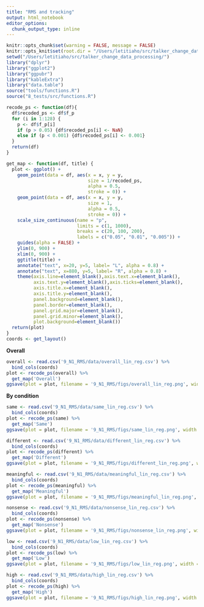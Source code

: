 ```yaml
---
title: "RMS and tracking"
output: html_notebook
editor_options: 
  chunk_output_type: inline
---
```


```r
knitr::opts_chunk$set(warning = FALSE, message = FALSE) 
knitr::opts_knit$set(root.dir = "/Users/letitiaho/src/talker_change_data_processing/")
setwd("/Users/letitiaho/src/talker_change_data_processing/")
library("dplyr")
library("ggplot2")
library("ggpubr")
library("kableExtra")
library("data.table")
source("tools/functions.R")
source("8_tests/src/functions.R")
```

```r
recode_ps <- function(df){
  df$recoded_ps <- df$f_p
  for (i in 1:128) {
    p <- df$f_p[i]
    if (p > 0.05) {df$recoded_ps[i] <- NaN}
    else if (p < 0.001) {df$recoded_ps[i] <- 0.001}
  }
  return(df)
}

get_map <- function(df, title) {
  plot <- ggplot() +
    geom_point(data = df, aes(x = x, y = y, 
                              size = 1/recoded_ps, 
                              alpha = 0.5,
                              stroke = 0)) +
    geom_point(data = df, aes(x = x, y = y, 
                              size = 1,
                              alpha = 0.5,
                              stroke = 0)) + 
    scale_size_continuous(name = "p", 
                          limits = c(1, 1000), 
                          breaks = c(20, 100, 200), 
                          labels = c("0.05", "0.01", "0.005")) +
    guides(alpha = FALSE) +
    ylim(0, 900) +
    xlim(0, 900) +
    ggtitle(title) +
    annotate("text", x=20, y=5, label= "L", alpha = 0.8) +
    annotate("text", x=880, y=5, label= "R", alpha = 0.8) +
    theme(axis.line=element_blank(),axis.text.x=element_blank(),
          axis.text.y=element_blank(),axis.ticks=element_blank(),
          axis.title.x=element_blank(),
          axis.title.y=element_blank(),
          panel.background=element_blank(),
          panel.border=element_blank(),
          panel.grid.major=element_blank(),
          panel.grid.minor=element_blank(),
          plot.background=element_blank())
  return(plot)
}
coords <- get_layout()
```

**Overall**

```r
overall <- read.csv('9_N1_RMS/data/overall_lin_reg.csv') %>%
  bind_cols(coords)
plot <- recode_ps(overall) %>%
  get_map('Overall')
ggsave(plot = plot, filename = '9_N1_RMS/figs/overall_lin_reg.png', width = 6, height = 5)
```

**By condition**

```r
same <- read.csv('9_N1_RMS/data/same_lin_reg.csv') %>%
  bind_cols(coords)
plot <- recode_ps(same) %>%
  get_map('Same')
ggsave(plot = plot, filename = '9_N1_RMS/figs/same_lin_reg.png', width = 6, height = 5)
```

```r
different <- read.csv('9_N1_RMS/data/different_lin_reg.csv') %>%
  bind_cols(coords)
plot <- recode_ps(different) %>%
  get_map('Different')
ggsave(plot = plot, filename = '9_N1_RMS/figs/different_lin_reg.png', width = 6, height = 5)
```

```r
meaningful <- read.csv('9_N1_RMS/data/meaningful_lin_reg.csv') %>%
  bind_cols(coords)
plot <- recode_ps(meaningful) %>%
  get_map('Meaningful')
ggsave(plot = plot, filename = '9_N1_RMS/figs/meaningful_lin_reg.png', width = 6, height = 5)
```

```r
nonsense <- read.csv('9_N1_RMS/data/nonsense_lin_reg.csv') %>%
  bind_cols(coords)
plot <- recode_ps(nonsense) %>%
  get_map('Nonsense')
ggsave(plot = plot, filename = '9_N1_RMS/figs/nonsense_lin_reg.png', width = 6, height = 5)
```

```r
low <- read.csv('9_N1_RMS/data/low_lin_reg.csv') %>%
  bind_cols(coords)
plot <- recode_ps(low) %>%
  get_map('Low')
ggsave(plot = plot, filename = '9_N1_RMS/figs/low_lin_reg.png', width = 6, height = 5)
```

```r
high <- read.csv('9_N1_RMS/data/high_lin_reg.csv') %>%
  bind_cols(coords)
plot <- recode_ps(high) %>%
  get_map('High')
ggsave(plot = plot, filename = '9_N1_RMS/figs/high_lin_reg.png', width = 6, height = 5)
```

